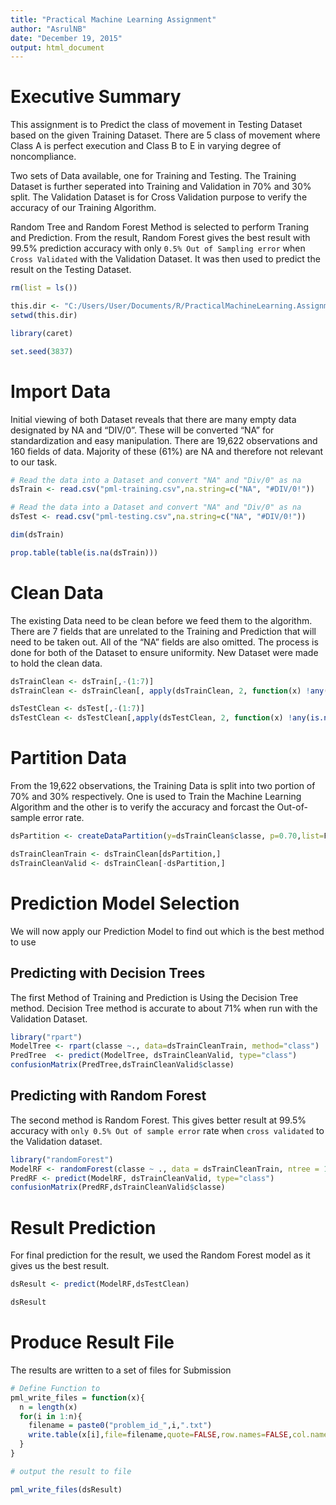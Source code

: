 ```yaml
---
title: "Practical Machine Learning Assignment"
author: "AsrulNB"
date: "December 19, 2015"
output: html_document
---
```


# Executive Summary
This assignment is to Predict the class of movement in Testing Dataset based on the given Training Dataset. There are 5 class of movement where Class A is perfect execution and Class B to E in varying degree of noncompliance.

Two sets of Data available, one for Training and Testing. The Training Dataset is further seperated into Training and Validation in 70% and 30% split. The Validation Dataset is for Cross Validation purpose to verify the accuracy of our Training Algorithm.

Random Tree and Random Forest Method is selected to perform Traning and Prediction. From the result, Random Forest gives the best result with 99.5% prediction accuracy with only `0.5% Out of Sampling error` when `Cross Validated` with the Validation Dataset. It was then used to predict the result on the Testing Dataset.
 
```r
rm(list = ls())

this.dir <- "C:/Users/User/Documents/R/PracticalMachineLearning.Assignment"
setwd(this.dir)

library(caret)

set.seed(3837)

```

# Import Data

Initial viewing of both Dataset reveals that there are many empty data designated by NA and "DIV/0". These will be converted "NA" for standardization and easy manipulation. There are 19,622 observations and 160 fields of data. Majority of these (61%) are NA and therefore not relevant to our task.

```r

# Read the data into a Dataset and convert "NA" and "Div/0" as na
dsTrain <- read.csv("pml-training.csv",na.string=c("NA", "#DIV/0!"))

# Read the data into a Dataset and convert "NA" and "Div/0" as na
dsTest <- read.csv("pml-testing.csv",na.string=c("NA", "#DIV/0!"))

dim(dsTrain)

prop.table(table(is.na(dsTrain)))
```

# Clean Data

The existing Data need to be clean before we feed them to the algorithm. There are 7 fields that are unrelated to the Training and Prediction that will need to be taken out. All of the "NA" fields are also omitted. The process is done for both of the Dataset to ensure uniformity. New Dataset were made to hold the clean data.

```r

dsTrainClean <- dsTrain[,-(1:7)] 
dsTrainClean <- dsTrainClean[, apply(dsTrainClean, 2, function(x) !any(is.na(x)))]

dsTestClean <- dsTest[,-(1:7)]
dsTestClean <- dsTestClean[,apply(dsTestClean, 2, function(x) !any(is.na(x)))]

```

# Partition Data

From the 19,622 observations, the Training Data is split into two portion of 70% and 30% respectively. One is used to Train the Machine Learning Algorithm and the other is to verify the accuracy and forcast the Out-of-sample error rate.

```r

dsPartition <- createDataPartition(y=dsTrainClean$classe, p=0.70,list=F)

dsTrainCleanTrain <- dsTrainClean[dsPartition,]
dsTrainCleanValid <- dsTrainClean[-dsPartition,]

```

# Prediction Model Selection
We will now apply our Prediction Model to find out which is the best method to use

## Predicting with Decision Trees
The first Method of Training and Prediction is Using the Decision Tree method. Decision Tree method is accurate to about 71% when run with the Validation Dataset.
```r

library("rpart")
ModelTree <- rpart(classe ~., data=dsTrainCleanTrain, method="class")
PredTree  <- predict(ModelTree, dsTrainCleanValid, type="class")
confusionMatrix(PredTree,dsTrainCleanValid$classe)

```

## Predicting with Random Forest
The second method is Random Forest. This gives better result at 99.5% accuracy with `only 0.5% Out of sample error` rate when `cross validated` to the Validation dataset.

```r

library("randomForest") 
ModelRF <- randomForest(classe ~ ., data = dsTrainCleanTrain, ntree = 1024)
PredRF <- predict(ModelRF, dsTrainCleanValid, type="class")
confusionMatrix(PredRF,dsTrainCleanValid$classe)

```

# Result Prediction
For final prediction for the result, we used the Random Forest model as it gives us the best result.

```r

dsResult <- predict(ModelRF,dsTestClean)

dsResult

```

# Produce Result File
The results are written to a set of files for Submission

```r
# Define Function to
pml_write_files = function(x){
  n = length(x)
  for(i in 1:n){
    filename = paste0("problem_id_",i,".txt")
    write.table(x[i],file=filename,quote=FALSE,row.names=FALSE,col.names=FALSE)
  }
}

# output the result to file

pml_write_files(dsResult)

```